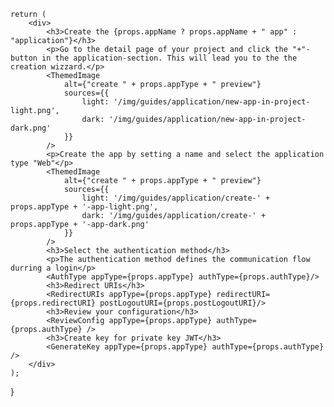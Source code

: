 
    return (
        <div>
            <h3>Create the {props.appName ? props.appName + " app" : "application"}</h3>
            <p>Go to the detail page of your project and click the "+"-button in the application-section. This will lead you to the the creation wizzard.</p>
            <ThemedImage
                alt={"create " + props.appType + " preview"} 
                sources={{
                    light: '/img/guides/application/new-app-in-project-light.png',
                    dark: '/img/guides/application/new-app-in-project-dark.png'
                }}
            />
            <p>Create the app by setting a name and select the application type "Web"</p>
            <ThemedImage
                alt={"create " + props.appType + " preview"} 
                sources={{
                    light: '/img/guides/application/create-' + props.appType + '-app-light.png',
                    dark: '/img/guides/application/create-' + props.appType + '-app-dark.png'
                }}
            />
            <h3>Select the authentication method</h3>
            <p>The authentication method defines the communication flow durring a login</p>
            <AuthType appType={props.appType} authType={props.authType}/>
            <h3>Redirect URIs</h3>
            <RedirectURIs appType={props.appType} redirectURI={props.redirectURI} postLogoutURI={props.postLogoutURI}/>
            <h3>Review your configuration</h3>
            <ReviewConfig appType={props.appType} authType={props.authType} />
            <h3>Create key for private key JWT</h3>
            <GenerateKey appType={props.appType} authType={props.authType} />
        </div>
    );
}